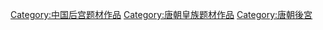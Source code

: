 [[Category:中国后宫题材作品|Category:中国后宫题材作品]]
[[Category:唐朝皇族题材作品|Category:唐朝皇族题材作品]]
[[Category:唐朝後宮|Category:唐朝後宮]]